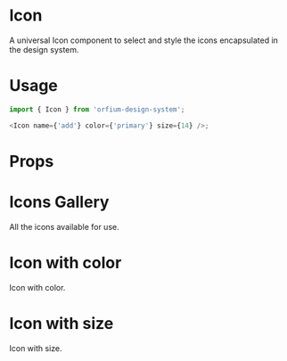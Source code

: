 
<Meta title="Design System|Icon" component={Icon} />

# Icon

A universal Icon component to select and style the icons encapsulated in the design system.

# Usage

```js
import { Icon } from 'orfium-design-system';

<Icon name={'add'} color={'primary'} size={14} />;
```

# Props

<Props of={Icon} />

# Icons Gallery

All the icons available for use.

<Preview>
  <Story name="Icons Gallery">
    <Stack>
        <PresentComponent name={'add'}>
            <Icon name={'add'} />
        </PresentComponent>
        <PresentComponent name={'fatArrowDown'}>
            <Icon name={'fatArrowDown'} />
        </PresentComponent>
        <PresentComponent name={'arrowDown'}>
            <Icon name={'arrowDown'} />
        </PresentComponent>
        <PresentComponent name={'check'}>
            <Icon name={'check'} />
        </PresentComponent>
        <PresentComponent name={'minus'}>
            <Icon name={'minus'} />
        </PresentComponent>
        <PresentComponent name={'arrowLeft'}>
            <Icon name={'arrowLeft'} />
        </PresentComponent>
        <PresentComponent name={'arrowRight'}>
            <Icon name={'arrowRight'} />
        </PresentComponent>
        <PresentComponent name={'arrowToRight'}>
            <Icon name={'arrowToRight'} />
        </PresentComponent>
        <PresentComponent name={'arrowToLeft'}>
            <Icon name={'arrowToLeft'} />
        </PresentComponent>
        <PresentComponent name={'ancient'}>
            <Icon name={'ancient'} />
        </PresentComponent>
        <PresentComponent name={'expenses'}>
            <Icon name={'expenses'} />
        </PresentComponent>
        <PresentComponent name={'financialChart'}>
            <Icon name={'financialChart'} />
        </PresentComponent>
        <PresentComponent name={'globalItem'}>
            <Icon name={'globalItem'} />
        </PresentComponent>
        <PresentComponent name={'income'}>
            <Icon name={'income'} />
        </PresentComponent>
        <PresentComponent name={'linked'}>
            <Icon name={'linked'} />
        </PresentComponent>
        <PresentComponent name={'musicNote'}>
            <Icon name={'musicNote'} />
        </PresentComponent>
        <PresentComponent name={'percentage'}>
            <Icon name={'percentage'} />
        </PresentComponent>
        <PresentComponent name={'restore'}>
            <Icon name={'restore'} />
        </PresentComponent>
        <PresentComponent name={'searchMusic'}>
            <Icon name={'searchMusic'} />
        </PresentComponent>
        <PresentComponent name={'searchThunder'}>
            <Icon name={'searchThunder'} />
        </PresentComponent>
        <PresentComponent name={'stamp'}>
            <Icon name={'stamp'} />
        </PresentComponent>
        <PresentComponent name={'thunder'}>
            <Icon name={'thunder'} />
        </PresentComponent>
        <PresentComponent name={'timeOut'}>
            <Icon name={'timeOut'} />
        </PresentComponent>
        <PresentComponent name={'training'}>
            <Icon name={'training'} />
        </PresentComponent>
        <PresentComponent name={'trophy'}>
            <Icon name={'trophy'} />
        </PresentComponent>
        <PresentComponent name={'user'}>
            <Icon name={'user'} />
        </PresentComponent>
        <PresentComponent name={'youtube'}>
            <Icon name={'youtube'} />
        </PresentComponent>
        <PresentComponent name={'ticTacToeArrow'}>
            <Icon name={'ticTacToeArrow'} />
        </PresentComponent>
        <PresentComponent name={'hourglass'}>
            <Icon name={'hourglass'} />
        </PresentComponent>
        <PresentComponent name={'checkedList'}>
            <Icon name={'checkedList'} />
        </PresentComponent>
        <PresentComponent name={'HourglassIcon'}>
            <Icon name={'HourglassIcon'} />
        </PresentComponent>
        <PresentComponent name={'TicTacToeArrowIcon'}>
            <Icon name={'TicTacToeArrowIcon'} />
        </PresentComponent>
        <PresentComponent name={'DotsVerticalIcon'}>
            <Icon name={'DotsVerticalIcon'} />
        </PresentComponent>
        <PresentComponent name={'calendarEmpty'}>
            <Icon name={'calendarEmpty'} />
        </PresentComponent>
        <PresentComponent name={'keyword'}>
            <Icon name={'keyword'} />
        </PresentComponent>
    </Stack>
  </Story>
</Preview>

# Icon with color

Icon with color.

<Preview>
  <Story name="Icon with color">
    <Stack>
       <PresentComponent name={'primary'}>
        <Icon name={'add'} color={'primary'} />
       </PresentComponent>
       <PresentComponent name={'secondary'}>
         <Icon name={'add'} color={'secondary'} />
       </PresentComponent>
       <PresentComponent name={'success'}>
         <Icon name={'add'} color={'success'} />
       </PresentComponent>
       <PresentComponent name={'error'}>
         <Icon name={'add'} color={'error'} />
       </PresentComponent>
       <PresentComponent name={'info'}>
         <Icon name={'add'} color={'info'} />
       </PresentComponent>
       <PresentComponent name={'warning'}>
         <Icon name={'add'} color={'warning'} />
       </PresentComponent>
       <PresentComponent name={'branded1'}>
         <Icon name={'add'} color={'branded1'} />
       </PresentComponent>
       <PresentComponent name={'branded2'}>
         <Icon name={'add'} color={'branded2'} />
       </PresentComponent>
    </Stack>
  </Story>
</Preview>


# Icon with size

Icon with size.

<Preview>
  <Story name="Icon with size">
    <Stack>
       <PresentComponent name={'default'}>
         <Icon name={'add'} />
       </PresentComponent>
       <PresentComponent name={'20'}>
         <Icon name={'add'} size={20} />
       </PresentComponent>
       <PresentComponent name={'46'}>
         <Icon name={'add'} size={46} />
       </PresentComponent>
    </Stack>
  </Story>
</Preview>
